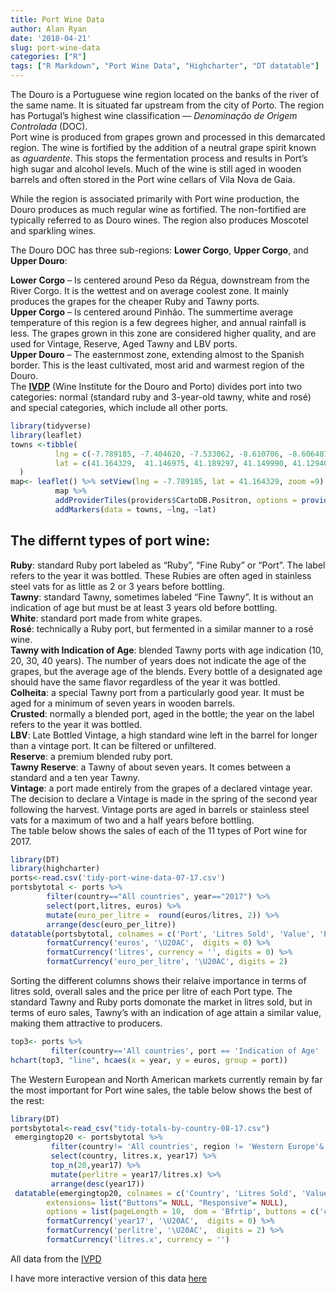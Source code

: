```yaml
---
title: Port Wine Data
author: Alan Ryan
date: '2018-04-21'
slug: port-wine-data
categories: ["R"]
tags: ["R Markdown", "Port Wine Data", "Highcharter", "DT datatable"]
---
```

The Douro is a Portuguese wine region located on the banks of the river of the same name. It is situated far upstream from the city of Porto. The region has Portugal's highest wine classification --- *Denominação de Origem Controlada* (DOC).  
Port wine is produced from grapes grown and processed in this demarcated region. The wine is fortified by the addition of a neutral grape spirit known as *aguardente*. This stops the fermentation process and results in Port's high sugar and alcohol levels.  Much of the wine is still aged in wooden barrels and often stored in the Port wine cellars of Vila Nova de Gaia.  

While the region is associated primarily with Port wine production, the Douro produces as much regular wine as fortified. The non-fortified are typically referred to as Douro wines. The region also produces Moscotel and sparkling wines.  

The Douro DOC has three sub-regions: **Lower Corgo**, **Upper Corgo**, and **Upper Douro**:  

**Lower Corgo** -- Is centered around Peso da Régua, downstream from the River Corgo. It is the wettest and on average coolest zone. It mainly produces the grapes for the cheaper Ruby and Tawny ports.  
**Upper Corgo** -- Is centered around Pinhão. The summertime average temperature of this region is a few degrees higher, and annual rainfall is less. The grapes grown in this zone are considered higher quality, and are used for Vintage, Reserve, Aged Tawny and LBV ports.  
**Upper Douro** -- The easternmost zone, extending almost to the Spanish border. This is the least cultivated, most arid and warmest region of the Douro.  
The [**IVDP**](www.ivdp.pt) (Wine Institute for the Douro and Porto) divides port into two categories: normal (standard ruby and 3-year-old tawny, white and rosé) and special categories, which include all other ports. 

```r
library(tidyverse)
library(leaflet)
towns <-tibble(
          lng = c(-7.789185, -7.404620, -7.533062, -8.610706, -8.606487),
          lat = c(41.164329,  41.146975, 41.189297, 41.149990, 41.129403)
  )
map<- leaflet() %>% setView(lng = -7.789185, lat = 41.164329, zoom =9) 
          map %>% 
          addProviderTiles(providers$CartoDB.Positron, options = providerTileOptions(noWrap = TRUE)) %>% 
          addMarkers(data = towns, ~lng, ~lat)
```

## The differnt types of port wine: 
  **Ruby**: standard Ruby port labeled as “Ruby”, “Fine Ruby” or “Port”. The label refers to the year it was bottled. These Rubies are often aged in stainless steel vats for as little as 2 or 3 years before bottling.  
**Tawny**: standard Tawny, sometimes labeled “Fine Tawny”. It is without an indication of age but must be at least 3 years old before bottling.  
**White**: standard port made from white grapes.  
**Rosé**: technically a Ruby port, but fermented in a similar manner to a rosé wine.  
**Tawny with Indication of Age**: blended Tawny ports with age indication (10, 20, 30, 40 years). The number of years does not indicate the age of the grapes, but the average age of the blends. Every bottle of a designated age should have the same flavor regardless of the year it was bottled.  
**Colheita**: a special Tawny port from a particularly good year. It must be aged for a minimum of seven years in wooden barrels.    
**Crusted**: normally a blended port, aged in the bottle; the year on the label refers to the year it was bottled.  
**LBV**: Late Bottled Vintage, a high standard wine left in the barrel for longer than a vintage port. It can be filtered or unfiltered.  
**Reserve**: a premium blended ruby port.  
**Tawny Reserve**: a Tawny of about seven years. It comes between a standard and a ten year Tawny.  
**Vintage**: a port made entirely from the grapes of a declared vintage year. The decision to declare a Vintage is made in the spring of the second year following the harvest. Vintage ports are aged in barrels or stainless steel vats for a maximum of two and a half years before bottling.   
The table below shows the sales of each of the 11 types of Port wine for 2017.  

```r
library(DT)
library(highcharter)
ports<-read.csv('tidy-port-wine-data-07-17.csv')
portsbytotal <- ports %>% 
        filter(country=="All countries", year=="2017") %>% 
        select(port,litres, euros) %>% 
        mutate(euro_per_litre =  round(euros/litres, 2)) %>% 
        arrange(desc(euro_per_litre))
datatable(portsbytotal, colnames = c('Port', 'Litres Sold', 'Value', 'Price per Litre'), extensions= list("Buttons"=NULL, "Responsive"=NULL), options = list(pageLength = 11,  dom = 'Bfrtip', buttons = c('copy', 'print'))) %>% 
        formatCurrency('euros', '\U20AC',  digits = 0) %>% 
        formatCurrency('litres', currency = '', digits = 0) %>% 
        formatCurrency('euro_per_litre', '\U20AC', digits = 2)

```
Sorting the different columns shows their relaive importance in terms of litres sold, overall sales and the price per litre of each Port type.   The standard Tawny and Ruby ports domonate the market in litres sold, but in terms of euro sales, Tawny's with an indication of age attain a similar value, making them attractive to producers.  


```r
top3<- ports %>% 
         filter(country=='All countries', port == 'Indication of Age' | port=='Tawny' | port=='Ruby')
hchart(top3, "line", hcaes(x = year, y = euros, group = port))
```       
  The Western European and North American markets currently remain by far the most important for Port wine sales, the table below shows the best of the rest:  
         
```r
library(DT)
portsbytotal<-read_csv("tidy-totals-by-country-08-17.csv")
 emergingtop20 <- portsbytotal %>%
         filter(country!= 'All countries', region != 'Western Europe'& region!='Southern Europe'& region!='Northern Europe' & region!= 'Northern America') %>% 
         select(country, litres.x, year17) %>% 
         top_n(20,year17) %>% 
         mutate(perlitre = year17/litres.x) %>% 
         arrange(desc(year17))
 datatable(emergingtop20, colnames = c('Country', 'Litres Sold', 'Value', 'Price per Litre'), 
        extensions= list("Buttons"= NULL, "Responsive"= NULL), 
        options = list(pageLength = 10,  dom = 'Bfrtip', buttons = c('copy', 'print'))) %>% 
        formatCurrency('year17', '\U20AC',  digits = 0) %>% 
        formatCurrency('perlitre', '\U20AC',  digits = 2) %>% 
        formatCurrency('litres.x', currency = '')
```
 
All data from the [IVPD](https://www.ivdp.pt/) 

I have more interactive version of this data [here](https://landreformed.shinyapps.io/dashboard/)
